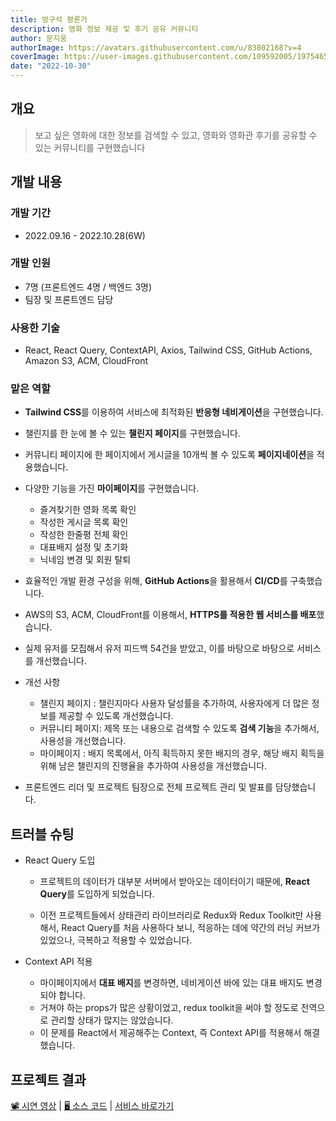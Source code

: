 ```yaml
---
title: 방구석 평론가
description: 영화 정보 제공 및 후기 공유 커뮤니티
author: 문지웅
authorImage: https://avatars.githubusercontent.com/u/83802168?v=4
coverImage: https://user-images.githubusercontent.com/109592005/197546591-4c4d3d21-f046-455f-b3a4-80810d9ca811.png
date: "2022-10-30"
---
```


## 개요

> 보고 싶은 영화에 대한 정보를 검색할 수 있고, 영화와 영화관 후기를 공유할 수 있는 커뮤니티를 구현했습니다

## 개발 내용

### 개발 기간

- 2022.09.16 - 2022.10.28(6W)

### 개발 인원

- 7명 (프론트엔드 4명 / 백엔드 3명)
- 팀장 및 프론트엔드 담당

### 사용한 기술

- React, React Query, ContextAPI, Axios, Tailwind CSS, GitHub Actions, Amazon S3, ACM, CloudFront

### 맡은 역할

- **Tailwind CSS**를 이용하여 서비스에 최적화된 **반응형 네비게이션**을 구현했습니다.

- 챌린지를 한 눈에 볼 수 있는 **챌린지 페이지**를 구현했습니다.

- 커뮤니티 페이지에 한 페이지에서 게시글을 10개씩 볼 수 있도록 **페이지네이션**을 적용했습니다.

- 다양한 기능을 가진 **마이페이지**를 구현했습니다.

  - 즐겨찾기한 영화 목록 확인
  - 작성한 게시글 목록 확인
  - 작성한 한줄평 전체 확인
  - 대표배지 설정 및 초기화
  - 닉네임 변경 및 회원 탈퇴

- 효율적인 개발 환경 구성을 위해, **GitHub Actions**을 활용해서 **CI/CD**를 구축했습니다.

- AWS의 S3, ACM, CloudFront를 이용해서, **HTTPS를 적용한 웹 서비스를 배포**했습니다.

- 실제 유저를 모집해서 유저 피드백 54건을 받았고, 이를 바탕으로 바탕으로 서비스를 개선했습니다.

- 개선 사항

  - 챌린지 페이지 : 챌린지마다 사용자 달성률을 추가하여, 사용자에게 더 많은 정보를 제공할 수 있도록 개선했습니다.
  - 커뮤니티 페이지: 제목 또는 내용으로 검색할 수 있도록 **검색 기능**을 추가해서, 사용성을 개선했습니다.
  - 마이페이지 : 배지 목록에서, 아직 획득하지 못한 배지의 경우, 해당 배지 획득을 위해 남은 챌린지의 진행율을 추가하여 사용성을 개선했습니다.

- 프론트엔드 리더 및 프로젝트 팀장으로 전체 프로젝트 관리 및 발표를 담당했습니다.

## 트러블 슈팅

- React Query 도입

  - 프로젝트의 데이터가 대부분 서버에서 받아오는 데이터이기 때문에, **React Query**를 도입하게 되었습니다.

  - 이전 프로젝트들에서 상태관리 라이브러리로 Redux와 Redux Toolkit만 사용해서, React Query를 처음 사용하다 보니, 적응하는 데에 약간의 러닝 커브가 있었으나, 극복하고 적용할 수 있었습니다.

- Context API 적용
  - 마이페이지에서 **대표 배지**를 변경하면, 네비게이션 바에 있는 대표 배지도 변경되야 합니다.
  - 거쳐야 하는 props가 많은 상황이었고, redux toolkit을 써야 할 정도로 전역으로 관리할 상태가 많지는 않았습니다.
  - 이 문제를 React에서 제공해주는 Context, 즉 Context API를 적용해서 해결했습니다.

## 프로젝트 결과

[📽️ 시연 영상](https://youtu.be/ilfDHnkgZ_w) | [🖥️ 소스 코드](https://github.com/inno-final-team5/final-fe) | [서비스 바로가기](https://www.moviecritic.site)

